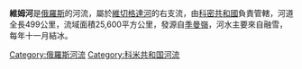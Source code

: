 '''維姆河'''是[[俄羅斯|俄羅斯]]的河流，屬於[[維切格達河|維切格達河]]的右支流，由[[科密共和國|科密共和國]]負責管轄，河道全長499公里，流域面積25,600平方公里，發源自[[季曼嶺|季曼嶺]]，河水主要來自融雪，每年十一月結冰。

{{Russia-geo-stub}}
[[Category:俄羅斯河流|Category:俄羅斯河流]]
[[Category:科米共和国河流|Category:科米共和国河流]]

{{coord|62|13|00|N|50|23|32|E|source:kolossus-ruwiki|display=title}}